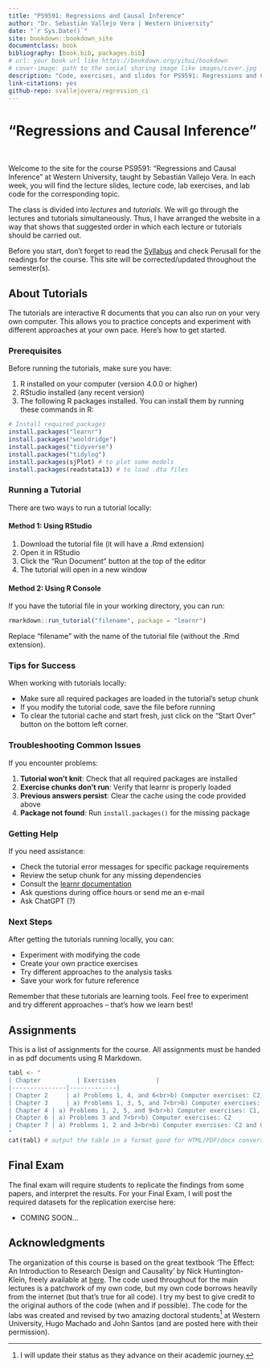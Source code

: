 ```yaml
--- 
title: "PS9591: Regressions and Causal Inference"
author: "Dr. Sebastián Vallejo Vera | Western University"
date: "`r Sys.Date()`"
site: bookdown::bookdown_site
documentclass: book
bibliography: [book.bib, packages.bib]
# url: your book url like https://bookdown.org/yihui/bookdown
# cover-image: path to the social sharing image like images/cover.jpg
description: "Code, exercises, and slides for PS9591: Regressions and Causal Inference"
link-citations: yes
github-repo: svallejovera/regression_ci
---
```

  
# "Regressions and Causal Inference" {.unnumbered}
  
&nbsp;

Welcome to the site for the course PS9591: "Regressions and Causal Inference" at Western University, taught by Sebastián Vallejo Vera. In each week, you will find the lecture slides, lecture code, lab exercises, and lab code for the corresponding topic. 

The class is divided into *lectures* and *tutorials*. We will go through the lectures and tutorials simultaneously. Thus, I have arranged the website in a way that shows that suggested order in which each lecture or tutorials should be carried out. 

Before you start, don't forget to read the [Syllabus](https://github.com/svallejovera/regression_ci/blob/main/files/9591B_Regression_and_Causal_Inference_2025.pdf) and check Perusall for the readings for the course. This site will be corrected/updated throughout the semester(s).

## About Tutorials

The tutorials are interactive R documents that you can also run on your very own computer. This allows you to practice concepts and experiment with different approaches at your own pace. Here's how to get started.

### Prerequisites

Before running the tutorials, make sure you have:

1.  R installed on your computer (version 4.0.0 or higher)
2.  RStudio installed (any recent version)
3.  The following R packages installed. You can install them by running these commands in R:

``` r
# Install required packages
install.packages("learnr")
install.packages("wooldridge")
install.packages("tidyverse")
install.packages("tidylog")
install.packages(sjPlot) # to plot some models
install.packages(readstata13) # to load .dta files
```

### Running a Tutorial

There are two ways to run a tutorial locally:

#### Method 1: Using RStudio

1.  Download the tutorial file (it will have a .Rmd extension)
2.  Open it in RStudio
3.  Click the "Run Document" button at the top of the editor
4.  The tutorial will open in a new window

#### Method 2: Using R Console

If you have the tutorial file in your working directory, you can run:

``` r
rmarkdown::run_tutorial("filename", package = "learnr")
```

Replace "filename" with the name of the tutorial file (without the .Rmd extension).

### Tips for Success

When working with tutorials locally:

-   Make sure all required packages are loaded in the tutorial's setup chunk
-   If you modify the tutorial code, save the file before running
-   To clear the tutorial cache and start fresh, just click on the "Start Over" button on the bottom left corner. 

### Troubleshooting Common Issues

If you encounter problems:

1.  **Tutorial won't knit**: Check that all required packages are installed
2.  **Exercise chunks don't run**: Verify that learnr is properly loaded
3.  **Previous answers persist**: Clear the cache using the code provided above
4.  **Package not found**: Run `install.packages()` for the missing package

### Getting Help

If you need assistance:

-   Check the tutorial error messages for specific package requirements
-   Review the setup chunk for any missing dependencies
-   Consult the [learnr documentation](https://rstudio.github.io/learnr/)
-   Ask questions during office hours or send me an e-mail
-   Ask ChatGPT (?)

### Next Steps

After getting the tutorials running locally, you can:

-   Experiment with modifying the code
-   Create your own practice exercises
-   Try different approaches to the analysis tasks
-   Save your work for future reference

Remember that these tutorials are learning tools. Feel free to experiment and try different approaches – that's how we learn best!

## Assignments

This is a list of assignments for the course. All assignments must be handed in as pdf documents using R Markdown. 

```r
tabl <- "
| Chapter          | Exercises           |
|---------------|-------------|
| Chapter 2     | a) Problems 1, 4, and 6<br>b) Computer exercises: C2, C4, and C7 |
| Chapter 3     | a) Problems 1, 3, 5, and 7<br>b) Computer exercises: C2, C6, and C9     |
| Chapter 4 | a) Problems 1, 2, 5, and 9<br>b) Computer exercises: C1, C5, and C6            |
| Chapter 6 | a) Problems 3 and 7<br>b) Computer exercises: C2           |
| Chapter 7 | a) Problems 1, 2 and 3<br>b) Computer exercises: C2 and C3       |
"
cat(tabl) # output the table in a format good for HTML/PDF/docx conversion
```


## Final Exam

The final exam will require students to replicate the findings from some papers, and interpret the results. For your Final Exam, I will post the required datasets for the replication exercise here:
  
  - COMING SOON... 

## Acknowledgments 

The organization of this course is based on the great textbook 'The Effect: An Introduction to Research Design and Causality' by Nick Huntington-Klein, freely available at [here](https://theeffectbook.net/). The code used throughout for the main lectures is a patchwork of my own code, but my own code borrows heavily from the internet (but that's true for all code). I try my best to give credit to the original authors of the code (when and if possible). The code for the labs was created and revised by two amazing doctoral students[^1] at Western University, Hugo Machado and John Santos (and are posted here with their permission). 


[^1]: I will update their status as they advance on their academic journey.
